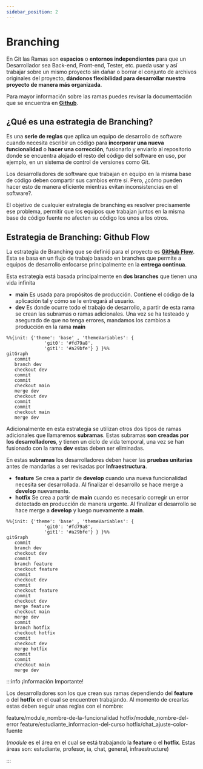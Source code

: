 ```yaml
---
sidebar_position: 2
---
```



# Branching

En Git las Ramas son **espacios** o **entornos independientes** para que un Desarrollador sea Back-end, Front-end, Tester, etc. pueda usar y así trabajar sobre un mismo proyecto sin dañar o borrar el conjunto de archivos originales del proyecto, **dándonos flexibilidad para desarrollar nuestro proyecto de manera más organizada**.

Para mayor información sobre las ramas puedes revisar la documentación que se encuentra en **[Github](https://docs.github.com/es/pull-requests/collaborating-with-pull-requests/proposing-changes-to-your-work-with-pull-requests/about-branches)**.

## ¿Qué es una estrategia de Branching?

Es una **serie de reglas** que aplica un equipo de desarrollo de software cuando necesita escribir un código para **incorporar una nueva funcionalidad** o **hacer una corrección**, fusionarlo y enviarlo al repositorio donde se encuentra alojado el resto del código del software en uso, por ejemplo, en un sistema de control de versiones como Git.

Los desarrolladores de software que trabajan en equipo en la misma base de código deben compartir sus cambios entre sí. Pero, ¿cómo pueden hacer esto de manera eficiente mientras evitan inconsistencias en el software?.

El objetivo de cualquier estrategia de branching es resolver precisamente ese problema, permitir que los equipos que trabajan juntos en la misma base de código fuente no afecten su código los unos a los otros.

## Estrategia de Branching: Github Flow

La estrategia de Branching que se definió para el proyecto es **[GitHub Flow](https://docs.github.com/es/get-started/quickstart/github-flow)**. Esta se basa en un flujo de trabajo basado en branches que permite a equipos de desarrollo enfocarse principalmente en la **entrega continua**.

Esta estrategia está basada principalmente en **dos branches** que tienen una vida infinita

- **main** Es usada para propósitos de producción. Contiene el código de la aplicación tal y cómo se le entregará al usuario.
- **dev** Es donde ocurre todo el trabajo de desarrollo, a partir de esta rama se crean las subramas o ramas adicionales. Una vez se ha testeado y asegurado de que no tenga errores, mandamos los cambios a producción en la rama **main**

```mermaid
%%{init: {'theme': 'base' , 'themeVariables': {
              'git0': '#fd79a8',
              'git1': '#a29bfe'} } }%%
gitGraph
   commit
   branch dev
   checkout dev
   commit
   commit
   checkout main
   merge dev
   checkout dev
   commit
   commit
   checkout main
   merge dev
```

Adicionalmente en esta estrategia se utilizan otros dos tipos de ramas adicionales que llamaremos **subramas**. Estas subramas **son creadas por los desarrolladores**, y tienen un ciclo de vida temporal, una vez se han fusionado con la rama **dev** estas deben ser eliminadas.

En estas **subramas** los desarrolladores deben hacer las **pruebas unitarias** antes de mandarlas a ser revisadas por **Infraestructura**.

- **feature** Se crea a partir de **develop** cuando una nueva funcionalidad necesita ser desarrollada. Al finalizar el desarrollo se hace merge a **develop** nuevamente.
- **hotfix** Se crea a partir de **main** cuando es necesario corregir un error detectado en producción de manera urgente. Al finalizar el desarrollo se hace merge a **develop** y luego nuevamente a **main**.

```mermaid
%%{init: {'theme': 'base' , 'themeVariables': {
              'git0': '#fd79a8',
              'git1': '#a29bfe'} } }%%
gitGraph
   commit
   branch dev
   checkout dev
   commit
   branch feature
   checkout feature
   commit
   checkout dev
   commit
   checkout feature
   commit
   checkout dev
   merge feature
   checkout main
   merge dev
   commit
   branch hotfix
   checkout hotfix
   commit
   checkout dev
   merge hotfix
   commit
   commit
   checkout main
   merge dev
```

:::info ¡Información Importante!

Los desarrolladores son los que crean sus ramas dependiendo del **feature** o del **hotfix** en el cual se encuentren trabajando. Al momento de crearlas estas deben seguir unas reglas con el nombre:

<Tabs groupId="nomenclatura">
  <TabItem value="feat" label="Feature Nomenclatura">
    feature/module_nombre-de-la-funcionalidad
  </TabItem>
  <TabItem value="fix" label="Hotfix Nomenclatura">
    hotfix/module_nombre-del-error
  </TabItem>
</Tabs>
<Tabs groupId="nomenclatura">
  <TabItem value="feat" label="Feature Ejemplo">
    feature/estudiante_informacion-del-curso
  </TabItem>
  <TabItem value="fix" label="Hotfix Ejemplo">
    hotfix/chat_ajuste-color-fuente
  </TabItem>
</Tabs>

(_module_ es el área en el cual se está trabajando la **feature** o el **hotfix**. Estas áreas son: estudiante, profesor, ia, chat, general, infraestructure)

:::
